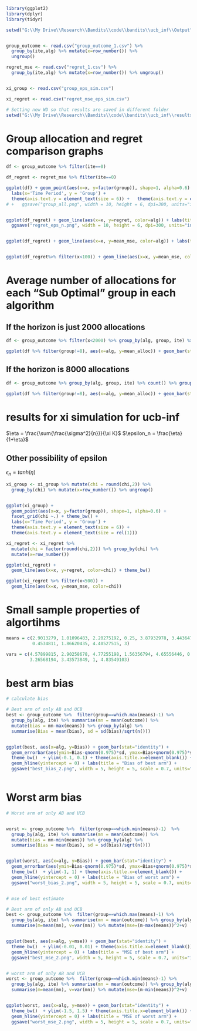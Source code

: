 ```r
library(ggplot2)
library(dplyr)
library(tidyr)
```




```r
setwd("G:\\My Drive\\Research\\Bandits\\code\\bandits\\ucb_inf\\Output")


group_outcome <- read.csv("group_outcome_1.csv") %>% 
  group_by(ite,alg) %>% mutate(x=row_number()) %>%
  ungroup()

regret_mse <- read.csv("regret_1.csv") %>% 
  group_by(ite,alg) %>% mutate(x=row_number()) %>% ungroup()


xi_group <- read.csv("group_eps_sim.csv")

xi_regret <- read.csv("regret_mse_eps_sim.csv")

# Setting new WD so that results are saved in different folder
setwd("G:\\My Drive\\Research\\Bandits\\code\\bandits\\ucb_inf\\results")


```

# Group allocation and regret comparison graphs


```r


df <- group_outcome %>% filter(ite==0) 

df_regret <- regret_mse %>% filter(ite==0)

ggplot(df) + geom_point(aes(x=x, y=factor(group)), shape=1, alpha=0.6) + facet_grid(alg ~.) + theme_bw() +
  labs(x='Time Period', y = 'Group') +
  theme(axis.text.y = element_text(size = 6)) +   theme(axis.text.y = element_text(size = rel(1))) 
# +   ggsave("group_all.png", width = 10, height = 6, dpi=300, units="in")


ggplot(df_regret) + geom_line(aes(x=x, y=regret, color=alg)) + labs(title = "Regret") +
  ggsave("regret_eps_n.png", width = 10, height = 6, dpi=300, units="in")


ggplot(df_regret) + geom_line(aes(x=x, y=mean_mse, color=alg)) + labs(title = "MSE of Mean")


ggplot(df_regret%>% filter(x<100)) + geom_line(aes(x=x, y=mean_mse, color=alg)) + labs(title = "MSE of Mean Zoomed") + ylim(0, 8) 

```



# Average number of allocations for each "Sub Optimal" group in each algorithm

## If the horizon is just 2000 allocations

```r

df <- group_outcome %>% filter(x<2000) %>% group_by(alg, group, ite) %>% count() %>% group_by(alg, group) %>% summarise(mean_alloc = mean(n))

ggplot(df %>% filter(group!=8), aes(x=alg, y=mean_alloc)) + geom_bar(stat="identity") + facet_wrap(group ~.)

```


## If the horizon is 8000 allocations

```r

df <- group_outcome %>% group_by(alg, group, ite) %>% count() %>% group_by(alg, group) %>% summarise(mean_alloc = mean(n))

ggplot(df %>% filter(group!=8), aes(x=alg, y=mean_alloc)) + geom_bar(stat="identity") + facet_wrap(group ~.)

```



# results for xi simulation for ucb-inf

$\eta = \frac{\sum{\frac{\sigma^2}{n}}}{\xi K}$
$\epsilon_n = \frac{\eta}{1+\eta}$

## Other possibility of epsilon 
$\epsilon_n = tanh(\eta)$


```r

xi_group <- xi_group %>% mutate(chi = round(chi,2)) %>%
  group_by(chi) %>% mutate(x=row_number()) %>% ungroup()


ggplot(xi_group) +
  geom_point(aes(x=x, y=factor(group)), shape=1, alpha=0.6) +
  facet_grid(chi ~.) + theme_bw() +
  labs(x='Time Period', y = 'Group') +
  theme(axis.text.y = element_text(size = 6)) + 
  theme(axis.text.y = element_text(size = rel(1))) 

xi_regret <- xi_regret %>% 
  mutate(chi = factor(round(chi,2))) %>% group_by(chi) %>% 
  mutate(x=row_number())

ggplot(xi_regret) + 
  geom_line(aes(x=x, y=regret, color=chi)) + theme_bw()

ggplot(xi_regret %>% filter(x<500)) + 
  geom_line(aes(x=x, y=mean_mse, color=chi))

```


# Small sample properties of algortihms


```r

means = c(2.9013279, 1.01096483, 2.20275192, 0.25, 3.87932978, 3.44364749,
          0.4534811, 1.86620435, 4.40527515, 3)

vars = c(4.57899815, 2.90258678, 4.77255198, 1.56356794, 4.65556446, 0.89617444,
         3.26568194, 3.43573849, 1, 4.83549103)

```



# best arm bias

```r

# calculate bias

# Best arm of only AB and UCB
best <- group_outcome %>%  filter(group==which.max(means)-1) %>%
  group_by(alg, ite) %>% summarise(mn = mean(outcome)) %>% 
  mutate(bias = mn-max(means)) %>% group_by(alg) %>%
  summarise(Bias = mean(bias), sd = sd(bias)/sqrt(n()))


ggplot(best, aes(x=alg, y=Bias)) + geom_bar(stat="identity") +
  geom_errorbar(aes(ymin=Bias-qnorm(0.975)*sd, ymax=Bias+qnorm(0.975)*sd), width=0.2) +
  theme_bw()  + ylim(-0.1, 0.1) + theme(axis.title.x=element_blank()) +
  geom_hline(yintercept = 0) + labs(title = "Bias of best arm") +
  ggsave("best_bias_2.png", width = 5, height = 5, scale = 0.7, units="in")



```

# Worst arm bias

```r


# Worst arm of only AB and UCB


worst <- group_outcome %>%  filter(group==which.min(means)-1)  %>%
  group_by(alg, ite) %>% summarise(mn = mean(outcome)) %>% 
  mutate(bias = mn-min(means)) %>% group_by(alg) %>%
  summarise(Bias = mean(bias), sd = sd(bias)/sqrt(n()))


ggplot(worst, aes(x=alg, y=Bias)) + geom_bar(stat="identity") +
  geom_errorbar(aes(ymin=Bias-qnorm(0.975)*sd, ymax=Bias+qnorm(0.975)*sd), width=0.2) +
  theme_bw()  + ylim(-1, 1) + theme(axis.title.x=element_blank()) +
  geom_hline(yintercept = 0) + labs(title = "Bias of worst arm") +
  ggsave("worst_bias_2.png", width = 5, height = 5, scale = 0.7, units="in")



```




```r


# mse of best estimate

# Best arm of only AB and UCB
best <- group_outcome %>%  filter(group==which.max(means)-1) %>%
  group_by(alg, ite) %>% summarise(mn = mean(outcome)) %>% group_by(alg) %>%
  summarise(m=mean(mn), v=var(mn)) %>% mutate(mse=(m-max(means))^2+v)


ggplot(best, aes(x=alg, y=mse)) + geom_bar(stat="identity") +
  theme_bw()  + ylim(-0.01, 0.01) + theme(axis.title.x=element_blank()) +
  geom_hline(yintercept = 0) + labs(title = "MSE of best arm") +
  ggsave("best_mse_2.png", width = 5, height = 5, scale = 0.7, units="in")


# worst arm of only AB and UCB
worst <- group_outcome %>%  filter(group==which.min(means)-1) %>%
  group_by(alg, ite) %>% summarise(mn = mean(outcome)) %>% group_by(alg) %>%
  summarise(m=mean(mn), v=var(mn)) %>% mutate(mse=(m-min(means))^2+v)


ggplot(worst, aes(x=alg, y=mse)) + geom_bar(stat="identity") +
  theme_bw()  + ylim(-1.5, 1.5) + theme(axis.title.x=element_blank()) +
  geom_hline(yintercept = 0) + labs(title = "MSE of worst arm") +
  ggsave("worst_mse_2.png", width = 5, height = 5, scale = 0.7, units="in")

```





<!-- # Normality of worst arm - estimates (mean of worst arm = 0.25) -->

<!-- ```{r echo=FALSE} -->

<!-- # estimate normality sim -->

<!-- library(rcompanion) -->
<!-- worst_ab <- group_outcome %>%  filter(group==which.min(means)-1 & alg=='ab') %>% -->
<!--   group_by(ite) %>% summarise(mn = mean(outcome))  -->

<!-- plotNormalHistogram(worst_ab$mn, prob = FALSE, col = "gray", main = "Estimates of Worst arm for AB Testing", -->
<!--                     linecol = "blue", lwd = 2, length = 1000) -->



<!-- worst_ucb <- group_outcome %>%  filter(group==which.min(means)-1 & alg=='ucb') %>% -->
<!--   group_by(ite) %>% summarise(mn = mean(outcome))  -->

<!-- plotNormalHistogram(worst_ucb$mn, prob = FALSE, col = "gray", main = "Estimates of Worst arm for UCB", -->
<!--                     linecol = "blue", lwd = 2, length = 100) -->




<!-- worst_ucb_inf <- group_outcome %>%  filter(group==which.min(means)-1 & alg=='ucb_inf_eps') %>% -->
<!--   group_by(ite) %>% summarise(mn = mean(outcome))  -->

<!-- plotNormalHistogram(worst_ucb_inf$mn, prob = FALSE, col = "gray", main = "Estimates of Worst arm for UCB-INF-EPS", -->
<!--                     linecol = "blue", lwd = 2, length = 100) -->


<!-- shapiro.test(worst_ab$mn) -->
<!-- shapiro.test(worst_ucb$mn) -->
<!-- shapiro.test(worst_ucb_inf$mn) -->

<!-- ``` -->


<!-- ```{r echo=FALSE} -->

<!-- hist_df <- group_outcome %>% filter(alg=='ab') %>%  group_by(ite, group) %>% summarise(mn = mean(outcome))  -->


<!-- ggplot(hist_df, aes(x = mn)) +  -->
<!--   geom_histogram(aes(y =..density..), colour = "black", fill = "white") + -->
<!--   geom_density(aes(y=0.045*..count..), colour="black") + -->
<!--   facet_wrap(group ~., scales = "free_y")  -->
<!-- stat_function(fun = dnorm, args = list(mean = mean(hist_df$mn), sd = sd(hist_df$mn))) -->


<!-- worst_ab <- group_outcome %>%  filter(group==6 & alg=='ab') %>% -->
<!--   group_by(ite) %>% summarise(mn = mean(outcome))  -->

<!-- plotNormalHistogram(worst_ab$mn, prob = FALSE, col = "gray", main = "Estimates of Worst arm for AB Testing", -->
<!--                     linecol = "blue", lwd = 2, length = 1000) -->



<!-- worst_ucb <- group_outcome %>%  filter(group==6 & alg=='ucb') %>% -->
<!--   group_by(ite) %>% summarise(mn = mean(outcome))  -->

<!-- plotNormalHistogram(worst_ucb$mn, prob = FALSE, col = "gray", main = "Estimates of Worst arm for UCB", -->
<!--                     linecol = "blue", lwd = 2, length = 100) -->




<!-- worst_ucb_inf <- group_outcome %>%  filter(group==6 & alg=='ucb_inf_eps') %>% -->
<!--   group_by(ite) %>% summarise(mn = mean(outcome))  -->

<!-- plotNormalHistogram(worst_ucb_inf$mn, prob = FALSE, col = "gray", main = "Estimates of Worst arm for UCB-INF-EPS", -->
<!--                     linecol = "blue", lwd = 2, length = 100) -->


<!-- shapiro.test(worst_ab$mn) -->
<!-- shapiro.test(worst_ucb$mn) -->
<!-- shapiro.test(worst_ucb_inf$mn) -->
<!-- ``` -->